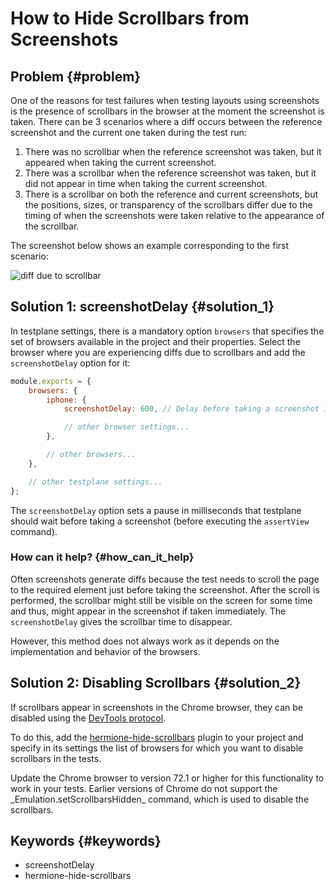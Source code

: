 
# How to Hide Scrollbars from Screenshots

## Problem {#problem}

One of the reasons for test failures when testing layouts using screenshots is the presence of scrollbars in the browser at the moment the screenshot is taken. There can be 3 scenarios where a diff occurs between the reference screenshot and the current one taken during the test run:

1. There was no scrollbar when the reference screenshot was taken, but it appeared when taking the current screenshot.
2. There was a scrollbar when the reference screenshot was taken, but it did not appear in time when taking the current screenshot.
3. There is a scrollbar on both the reference and current screenshots, but the positions, sizes, or transparency of the scrollbars differ due to the timing of when the screenshots were taken relative to the appearance of the scrollbar.

The screenshot below shows an example corresponding to the first scenario:

![diff due to scrollbar](/img/docs/guides/how-to-hide-scrollbars.diff-in-screenshot.png)

## Solution 1: screenshotDelay {#solution_1}

In testplane settings, there is a mandatory option `browsers` that specifies the set of browsers available in the project and their properties. Select the browser where you are experiencing diffs due to scrollbars and add the `screenshotDelay` option for it:

```javascript
module.exports = {
    browsers: {
        iphone: {
            screenshotDelay: 600, // Delay before taking a screenshot in ms

            // other browser settings...
        },

        // other browsers...
    },

    // other testplane settings...
};
```

The `screenshotDelay` option sets a pause in milliseconds that testplane should wait before taking a screenshot (before executing the `assertView` command).

### How can it help? {#how_can_it_help}

Often screenshots generate diffs because the test needs to scroll the page to the required element just before taking the screenshot. After the scroll is performed, the scrollbar might still be visible on the screen for some time and thus, might appear in the screenshot if taken immediately. The `screenshotDelay` gives the scrollbar time to disappear.

However, this method does not always work as it depends on the implementation and behavior of the browsers.

## Solution 2: Disabling Scrollbars {#solution_2}

If scrollbars appear in screenshots in the Chrome browser, they can be disabled using the [DevTools protocol][CDP].

To do this, add the [hermione-hide-scrollbars][hermione-hide-scrollbars] plugin to your project and specify in its settings the list of browsers for which you want to disable scrollbars in the tests.

<Admonition type="warning">
    Update the Chrome browser to version 72.1 or higher for this functionality to work in your tests. Earlier versions of Chrome do not support the _Emulation.setScrollbarsHidden_ command, which is used to disable the scrollbars.
</Admonition>

## Keywords {#keywords}

-   screenshotDelay
-   hermione-hide-scrollbars

[hermione-hide-scrollbars]: ../../plugins/hermione-hide-scrollbars
[CDP]: https://chromedevtools.github.io/devtools-protocol/

